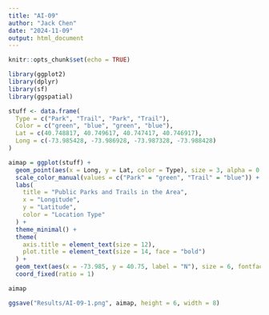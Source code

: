 ```yaml
---
title: "AI-09"
author: "Jack Chen"
date: "2024-11-09"
output: html_document
---
```


```r
knitr::opts_chunk$set(echo = TRUE)
```

```r
library(ggplot2)
library(dplyr)
library(sf) 
library(ggspatial)
```

```r
stuff <- data.frame(
  Type = c("Park", "Trail", "Park", "Trail"),
  Color = c("green", "blue", "green", "blue"),
  Lat = c(40.748817, 40.749617, 40.747417, 40.746917),
  Long = c(-73.985428, -73.986928, -73.987328, -73.988428)
)
```

```r
aimap = ggplot(stuff) +
  geom_point(aes(x = Long, y = Lat, color = Type), size = 3, alpha = 0.7) +
  scale_color_manual(values = c("Park" = "green", "Trail" = "blue")) +  
  labs(
    title = "Public Parks and Trails in the Area",
    x = "Longitude",
    y = "Latitude",
    color = "Location Type"
  ) +
  theme_minimal() +
  theme(
    axis.title = element_text(size = 12),
    plot.title = element_text(size = 14, face = "bold")
  ) +
  geom_text(aes(x = -73.985, y = 40.75, label = "N"), size = 6, fontface = "bold", color = "black") +  # Add "N"
  coord_fixed(ratio = 1)

aimap

ggsave("Results/AI-09-1.png", aimap, height = 6, width = 8)
```







